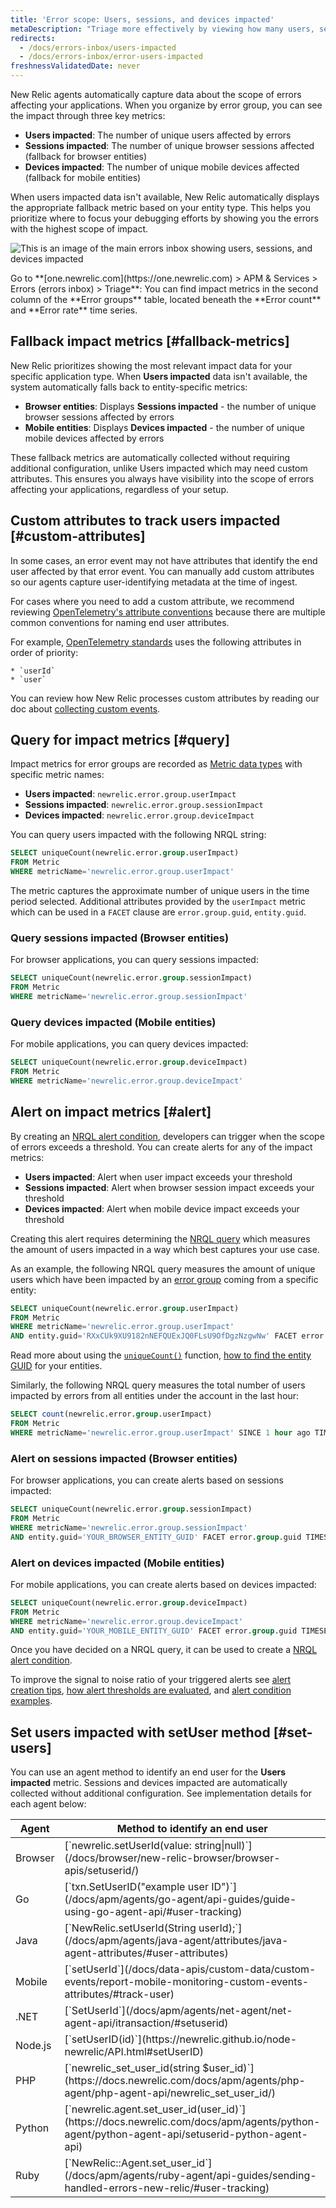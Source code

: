 ```yaml
---
title: 'Error scope: Users, sessions, and devices impacted'
metaDescription: "Triage more effectively by viewing how many users, sessions, or devices are impacted by an error group."
redirects:
  - /docs/errors-inbox/users-impacted
  - /docs/errors-inbox/error-users-impacted
freshnessValidatedDate: never
---
```


New Relic agents automatically capture data about the scope of errors affecting your applications. When you organize by error group, you can see the impact through three key metrics:

- **Users impacted**: The number of unique users affected by errors
- **Sessions impacted**: The number of unique browser sessions affected (fallback for browser entities)
- **Devices impacted**: The number of unique mobile devices affected (fallback for mobile entities)

When users impacted data isn't available, New Relic automatically displays the appropriate fallback metric based on your entity type. This helps you prioritize where to focus your debugging efforts by showing you the errors with the highest scope of impact.

<img
    title="An image showing how to navigate impact metrics in errors inbox"
    alt="This is an image of the main errors inbox showing users, sessions, and devices impacted"
    src="/images/errors-inbox_screenshot-full_users-impacted.webp"
/>
<figcaption>
    Go to **[one.newrelic.com](https://one.newrelic.com) > APM & Services > Errors (errors inbox) > Triage**: You can find impact metrics in the second column of the **Error groups** table, located beneath the **Error count** and **Error rate** time series.   
</figcaption>

## Fallback impact metrics [#fallback-metrics]

New Relic prioritizes showing the most relevant impact data for your specific application type. When **Users impacted** data isn't available, the system automatically falls back to entity-specific metrics:

- **Browser entities**: Displays **Sessions impacted** - the number of unique browser sessions affected by errors
- **Mobile entities**: Displays **Devices impacted** - the number of unique mobile devices affected by errors

These fallback metrics are automatically collected without requiring additional configuration, unlike Users impacted which may need custom attributes. This ensures you always have visibility into the scope of errors affecting your applications, regardless of your setup.

## Custom attributes to track users impacted  [#custom-attributes]

In some cases, an error event may not have attributes that identify the end user affected by that error event. You can manually add custom attributes so our agents capture user-identifying metadata at the time of ingest. 

For cases where you need to add a custom attribute, we recommend reviewing [OpenTelemetry's attribute conventions](/docs/more-integrations/open-source-telemetry-integrations/opentelemetry/opentelemetry-introduction) because there are multiple common conventions for naming end user attributes.

For example, [OpenTelemetry standards](https://opentelemetry.io/docs/reference/specification/trace/semantic_conventions/span-general/#general-identity-attributes) uses the following attributes in order of priority:

    * `userId`
    * `user`

You can review how New Relic processes custom attributes by reading our doc about [collecting custom events](/docs/data-apis/custom-data/custom-events/collect-custom-attributes/#enabling-custom).

## Query for impact metrics [#query]

Impact metrics for error groups are recorded as [Metric data types](/docs/data-apis/understand-data/metric-data/metric-data-type/) with specific metric names:

- **Users impacted**: `newrelic.error.group.userImpact`
- **Sessions impacted**: `newrelic.error.group.sessionImpact` 
- **Devices impacted**: `newrelic.error.group.deviceImpact`

You can query users impacted with the following NRQL string:

```sql
SELECT uniqueCount(newrelic.error.group.userImpact) 
FROM Metric 
WHERE metricName='newrelic.error.group.userImpact'
```

The metric captures the approximate number of unique users in the time period selected. Additional attributes provided by the `userImpact` metric which can be used in a `FACET` clause are `error.group.guid`, `entity.guid`.

### Query sessions impacted (Browser entities)

For browser applications, you can query sessions impacted:

```sql
SELECT uniqueCount(newrelic.error.group.sessionImpact) 
FROM Metric 
WHERE metricName='newrelic.error.group.sessionImpact'
```

### Query devices impacted (Mobile entities)

For mobile applications, you can query devices impacted:

```sql
SELECT uniqueCount(newrelic.error.group.deviceImpact) 
FROM Metric 
WHERE metricName='newrelic.error.group.deviceImpact'
```

## Alert on impact metrics [#alert]

By creating an [NRQL alert condition](/docs/alerts-applied-intelligence/new-relic-alerts/alert-conditions/create-alert-conditions/), developers can trigger <InlinePopover type="alerts"/> when the scope of errors exceeds a threshold. You can create alerts for any of the impact metrics:

- **Users impacted**: Alert when user impact exceeds your threshold
- **Sessions impacted**: Alert when browser session impact exceeds your threshold  
- **Devices impacted**: Alert when mobile device impact exceeds your threshold

Creating this alert requires determining the [NRQL query](/docs/query-your-data/nrql-new-relic-query-language/get-started/introduction-nrql-new-relics-query-language/) which measures the amount of users impacted in a way which best captures your use case.

As an example, the following NRQL query measures the amount of unique users which have been impacted by an [error group](/docs/errors-inbox/errors-inbox/#groups) coming from a specific entity:

```sql
SELECT uniqueCount(newrelic.error.group.userImpact) 
FROM Metric 
WHERE metricName='newrelic.error.group.userImpact' 
AND entity.guid='RXxCUk9XU9182nNEFQUExJQ0FLsU9OfDgzNzgwNw' FACET error.group.guid TIMESERIES
```

Read more about using the [`uniqueCount()`](/docs/alerts-applied-intelligence/new-relic-alerts/alert-conditions/create-nrql-alert-conditions/) function, [how to find the entity GUID](/docs/new-relic-solutions/new-relic-one/core-concepts/what-entity-new-relic/#find) for your entities.

Similarly, the following NRQL query measures the total number of users impacted by errors from all entities under the account in the last hour:

```sql
SELECT count(newrelic.error.group.userImpact) 
FROM Metric 
WHERE metricName='newrelic.error.group.userImpact' SINCE 1 hour ago TIMESERIES
```

### Alert on sessions impacted (Browser entities)

For browser applications, you can create alerts based on sessions impacted:

```sql
SELECT uniqueCount(newrelic.error.group.sessionImpact) 
FROM Metric 
WHERE metricName='newrelic.error.group.sessionImpact' 
AND entity.guid='YOUR_BROWSER_ENTITY_GUID' FACET error.group.guid TIMESERIES
```

### Alert on devices impacted (Mobile entities)

For mobile applications, you can create alerts based on devices impacted:

```sql
SELECT uniqueCount(newrelic.error.group.deviceImpact) 
FROM Metric 
WHERE metricName='newrelic.error.group.deviceImpact' 
AND entity.guid='YOUR_MOBILE_ENTITY_GUID' FACET error.group.guid TIMESERIES
```

Once you have decided on a NRQL query, it can be used to create a [NRQL alert condition](/docs/alerts-applied-intelligence/new-relic-alerts/alert-conditions/create-nrql-alert-conditions/#create).

To improve the signal to noise ratio of your triggered alerts see [alert creation tips](/docs/alerts-applied-intelligence/new-relic-alerts/alert-conditions/create-nrql-alert-conditions/#condition-tips), [how alert thresholds are evaluated](/docs/alerts-applied-intelligence/new-relic-alerts/alert-conditions/create-nrql-alert-conditions/#advanced-signal), and [alert condition examples](/docs/alerts-applied-intelligence/new-relic-alerts/alert-conditions/create-nrql-alert-conditions/#examples).

## Set users impacted with setUser method [#set-users]

You can use an agent method to identify an end user for the **Users impacted** metric. Sessions and devices impacted are automatically collected without additional configuration. See implementation details for each agent below:

<table>
    <thead>
        <tr>
            <th>
                Agent
            </th>
            <th>
                Method to identify an end user
            </th>
        </tr>
    </thead>
    <tbody>
        <tr>
            <td>
                Browser
            </td>
            <td>
                [`newrelic.setUserId(value: string|null)`](/docs/browser/new-relic-browser/browser-apis/setuserid/)
            </td>
        </tr>
        <tr>
            <td>
                Go
            </td>
            <td>
                [`txn.SetUserID("example user ID")`](/docs/apm/agents/go-agent/api-guides/guide-using-go-agent-api/#user-tracking)
            </td>
        </tr>
        <tr>
            <td>
                Java
            </td>
            <td>
                [`NewRelic.setUserId(String userId);`](/docs/apm/agents/java-agent/attributes/java-agent-attributes/#user-attributes)
            </td>
        </tr>
        <tr>
            <td>
                Mobile
            </td>
            <td>
                [`setUserId`](/docs/data-apis/custom-data/custom-events/report-mobile-monitoring-custom-events-attributes/#track-user)
            </td>
        </tr>
        <tr>
            <td>
                .NET
            </td>
            <td>
                [`SetUserId`](/docs/apm/agents/net-agent/net-agent-api/itransaction/#setuserid)
            </td>
        </tr>
        <tr>
            <td>
                Node.js
            </td>
            <td>
                [`setUserID(id)`](https://newrelic.github.io/node-newrelic/API.html#setUserID)
            </td>
        </tr>
        <tr>
            <td>
                PHP
            </td>
            <td>
                [`newrelic_set_user_id(string $user_id)`](https://docs.newrelic.com/docs/apm/agents/php-agent/php-agent-api/newrelic_set_user_id/)
            </td>
        </tr>
        <tr>
            <td>
                Python
            </td>
            <td>
                [`newrelic.agent.set_user_id(user_id)`](https://docs.newrelic.com/docs/apm/agents/python-agent/python-agent-api/setuserid-python-agent-api)
            </td>
        </tr>
        <tr>
            <td>
                Ruby
            </td>
            <td>
                [`NewRelic::Agent.set_user_id`](/docs/apm/agents/ruby-agent/api-guides/sending-handled-errors-new-relic/#user-tracking)
            </td>
        </tr>
    </tbody>
</table>
